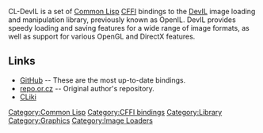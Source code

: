 CL-DevIL is a set of [[Common Lisp]] [[CFFI]] bindings to the [http://openil.sourceforge.net/ DevIL] image loading and manipulation library, previously known as OpenIL. DevIL provides speedy loading and saving features for a wide range of image formats, as well as support for various OpenGL and DirectX features.

== Links ==
* [http://github.com/sykopomp/cl-devil GitHub] -- These are the most up-to-date bindings.
* [http://repo.or.cz/w/cl-devil.git repo.or.cz] -- Original author's repository.
* [http://www.cliki.net/cl-devil CLiki]

[[Category:Common Lisp]]
[[Category:CFFI bindings]]
[[Category:Library]]
[[Category:Graphics]]
[[Category:Image Loaders]]